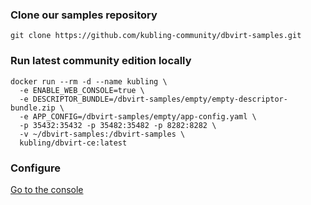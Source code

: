 
<Steps>

### Clone our samples repository

```shell copy
git clone https://github.com/kubling-community/dbvirt-samples.git
```

### Run latest community edition locally

```shell copy
docker run --rm -d --name kubling \
  -e ENABLE_WEB_CONSOLE=true \
  -e DESCRIPTOR_BUNDLE=/dbvirt-samples/empty/empty-descriptor-bundle.zip \
  -e APP_CONFIG=/dbvirt-samples/empty/app-config.yaml \
  -p 35432:35432 -p 35482:35482 -p 8282:8282 \
  -v ~/dbvirt-samples:/dbvirt-samples \
  kubling/dbvirt-ce:latest
```

### Configure
[Go to the console](http://localhost:8282/console "target=_blank")

</Steps>
